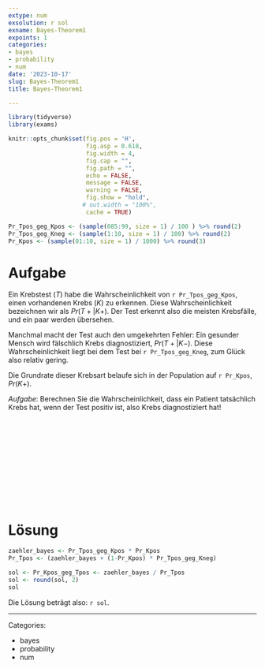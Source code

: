 ```yaml
---
extype: num
exsolution: r sol
exname: Bayes-Theorem1
expoints: 1
categories:
- bayes
- probability
- num
date: '2023-10-17'
slug: Bayes-Theorem1
title: Bayes-Theorem1

---
```




```r
library(tidyverse)
library(exams)
```


```r
knitr::opts_chunk$set(fig.pos = 'H',
                      fig.asp = 0.618,
                      fig.width = 4,
                      fig.cap = "", 
                      fig.path = "",
                      echo = FALSE,
                      message = FALSE,
                      warning = FALSE,
                      fig.show = "hold",
                     # out.width = "100%",
                      cache = TRUE)
```




```r
Pr_Tpos_geg_Kpos <- (sample(085:99, size = 1) / 100 ) %>% round(2)
Pr_Tpos_geg_Kneg <- (sample(1:10, size = 1) / 100) %>% round(2)
Pr_Kpos <- (sample(01:10, size = 1) / 1000) %>% round(3)
```




# Aufgabe

Ein Krebstest ($T$) habe die Wahrscheinlichkeit von ``r Pr_Tpos_geg_Kpos``, einen vorhandenen Krebs ($K$) zu erkennen.
Diese Wahrscheinlichkeit bezeichnen wir als $Pr(T+|K+)$.
Der Test erkennt also die meisten Krebsfälle, und ein paar werden übersehen.

Manchmal macht der Test auch den umgekehrten Fehler: Ein gesunder Mensch wird fälschlich Krebs diagnostiziert, $Pr(T+|K-)$.
Diese Wahrscheinlichkeit liegt bei dem Test bei ``r Pr_Tpos_geg_Kneg``, 
zum Glück also relativ gering.


Die Grundrate dieser Krebsart belaufe sich in der Population auf ``r Pr_Kpos``, $Pr(K+)$.

*Aufgabe*: Berechnen Sie die Wahrscheinlichkeit,
dass ein Patient tatsächlich Krebs hat, wenn der Test positiv ist, also Krebs diagnostiziert hat!



</br>
</br>
</br>
</br>
</br>
</br>
</br>
</br>
</br>
</br>

# Lösung



```r
zaehler_bayes <- Pr_Tpos_geg_Kpos * Pr_Kpos
Pr_Tpos <- (zaehler_bayes + (1-Pr_Kpos) * Pr_Tpos_geg_Kneg)

sol <- Pr_Kpos_geg_Tpos <- zaehler_bayes / Pr_Tpos 
sol <- round(sol, 2)
sol
```


Die Lösung beträgt also: ``r sol``.




---

Categories: 

- bayes
- probability
- num

